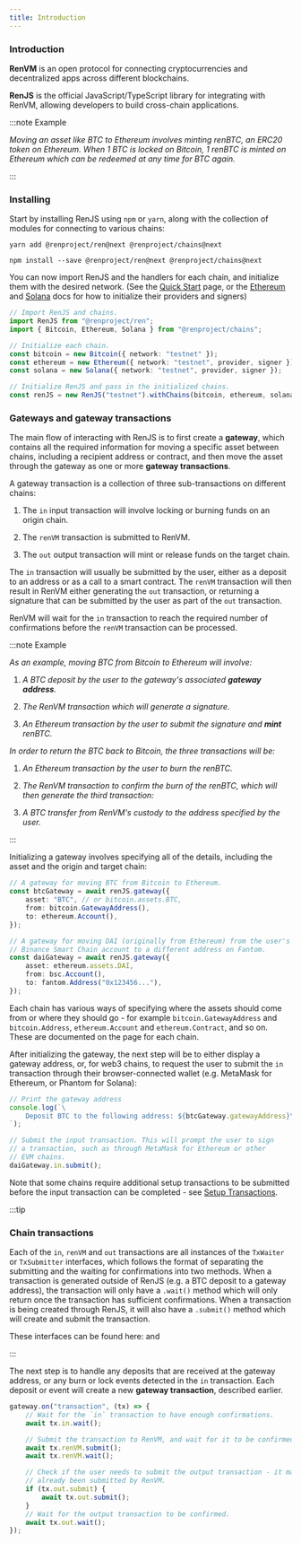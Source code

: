 ```yaml
---
title: Introduction
---
```



<DocTag type={DocType.Explanation} />

### Introduction

**RenVM** is an open protocol for connecting cryptocurrencies and decentralized apps across different blockchains.

**RenJS** is the official JavaScript/TypeScript library for integrating with RenVM, allowing developers to build cross-chain applications.

:::note Example

_Moving an asset like BTC to Ethereum involves minting renBTC, an ERC20 token on Ethereum. When 1 BTC is locked on Bitcoin, 1 renBTC is minted on Ethereum which can be redeemed at any time for BTC again._

:::

### Installing

Start by installing RenJS using `npm` or `yarn`, along with the collection of modules for connecting to various chains:

<Tabs>
  <TabItem value="yarn">

```shell
yarn add @renproject/ren@next @renproject/chains@next
```

  </TabItem>
  <TabItem value="npm">

```shell
npm install --save @renproject/ren@next @renproject/chains@next
```

  </TabItem>
</Tabs>

You can now import RenJS and the handlers for each chain, and initialize them with the desired network. (See the [Quick Start](./quick-start) page, or the [Ethereum](./reference/chains/ethereum) and [Solana](./reference/chains/solana) docs for how to initialize their providers and signers)

```ts
// Import RenJS and chains.
import RenJS from "@renproject/ren";
import { Bitcoin, Ethereum, Solana } from "@renproject/chains";

// Initialize each chain.
const bitcoin = new Bitcoin({ network: "testnet" });
const ethereum = new Ethereum({ network: "testnet", provider, signer });
const solana = new Solana({ network: "testnet", provider, signer });

// Initialize RenJS and pass in the initialized chains.
const renJS = new RenJS("testnet").withChains(bitcoin, ethereum, solana);
```

### Gateways and gateway transactions

The main flow of interacting with RenJS is to first create a **gateway**, which contains all the required information for moving a specific asset between chains, including a recipient address or contract, and then move the asset through the gateway as one or more **gateway transactions**.

A gateway transaction is a collection of three sub-transactions on different chains:

1. The `in` input transaction will involve locking or burning funds on an origin chain.

2. The `renVM` transaction is submitted to RenVM.

3. The `out` output transaction will mint or release funds on the target chain.

The `in` transaction will usually be submitted by the user, either as a deposit to an address or as a call to a smart contract. The `renVM` transaction will then result in RenVM either generating the `out` transaction, or returning a signature that can be submitted by the user as part of the `out` transaction.

RenVM will wait for the `in` transaction to reach the required number of confirmations before the `renVM` transaction can be processed.

:::note Example

_As an example, moving BTC from Bitcoin to Ethereum will involve:_

1. _A BTC deposit by the user to the gateway's associated **gateway address**._

2. _The RenVM transaction which will generate a signature._

3. _An Ethereum transaction by the user to submit the signature and **mint** renBTC._

_In order to return the BTC back to Bitcoin, the three transactions will be:_

1. _An Ethereum transaction by the user to burn the renBTC._

2. _The RenVM transaction to confirm the burn of the renBTC, which will then generate the third transaction:_

3. _A BTC transfer from RenVM's custody to the address specified by the user._

:::

Initializing a gateway involves specifying all of the details, including the asset and the origin and target chain:

```ts
// A gateway for moving BTC from Bitcoin to Ethereum.
const btcGateway = await renJS.gateway({
    asset: "BTC", // or bitcoin.assets.BTC,
    from: bitcoin.GatewayAddress(),
    to: ethereum.Account(),
});
```

```ts
// A gateway for moving DAI (originally from Ethereum) from the user's
// Binance Smart Chain account to a different address on Fantom.
const daiGateway = await renJS.gateway({
    asset: ethereum.assets.DAI,
    from: bsc.Account(),
    to: fantom.Address("0x123456..."),
});
```

Each chain has various ways of specifying where the assets should come from or where they should go - for example `bitcoin.GatewayAddress` and `bitcoin.Address`, `ethereum.Account` and `ethereum.Contract`, and so on. These are documented on the page for each chain.

After initializing the gateway, the next step will be to either display a gateway address, or, for web3 chains, to request the user to submit the `in` transaction through their browser-connected wallet (e.g. MetaMask for Ethereum, or Phantom for Solana):

```ts
// Print the gateway address
console.log(`\
    Deposit BTC to the following address: ${btcGateway.gatewayAddress}\
`);
```

```ts
// Submit the input transaction. This will prompt the user to sign
// a transaction, such as through MetaMask for Ethereum or other
// EVM chains.
daiGateway.in.submit();
```

Note that some chains require additional setup transactions to be submitted before the input transaction can be completed - see [Setup Transactions](./reference/setup-transactions).

:::tip

### Chain transactions

Each of the `in`, `renVM` and `out` transactions are all instances of the `TxWaiter` or `TxSubmitter` interfaces, which follows the format of separating the submitting and the waiting for confirmations into two methods. When a transaction is generated outside of RenJS (e.g. a BTC deposit to a gateway address), the transaction will only have a `.wait()` method which will only return once the transaction has sufficient confirmations. When a transaction is being created through RenJS, it will also have a `.submit()` method which will create and submit the transaction.

These interfaces can be found here: <TypeDoc name="TxWaiter" /> and <TypeDoc name="TxSubmitter" />

:::

The next step is to handle any deposits that are received at the gateway address, or any burn or lock events detected in the `in` transaction. Each deposit or event will create a new **gateway transaction**, described earlier.

```ts
gateway.on("transaction", (tx) => {
    // Wait for the `in` transaction to have enough confirmations.
    await tx.in.wait();

    // Submit the transaction to RenVM, and wait for it to be confirmed.
    await tx.renVM.submit();
    await tx.renVM.wait();

    // Check if the user needs to submit the output transaction - it may have
    // already been submitted by RenVM.
    if (tx.out.submit) {
        await tx.out.submit();
    }
    // Wait for the output transaction to be confirmed.
    await tx.out.wait();
});
```
